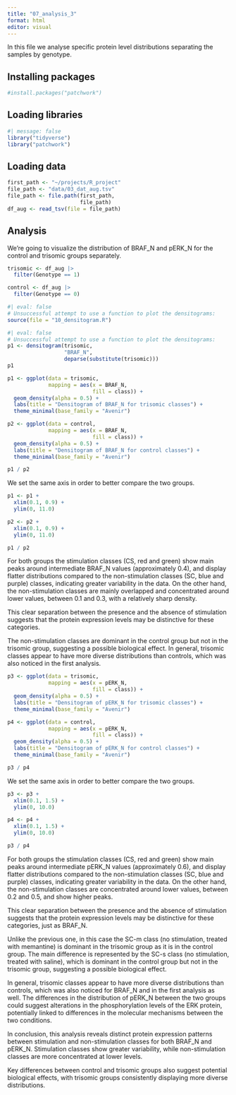 ```yaml
---
title: "07_analysis_3"
format: html
editor: visual
---
```


In this file we analyse specific protein level distributions separating the samples by genotype.

## Installing packages

```r
#install.packages("patchwork")
```

## Loading libraries

```r
#| message: false
library("tidyverse")
library("patchwork")
```

## Loading data

```r
first_path <- "~/projects/R_project"
file_path <- "data/03_dat_aug.tsv" 
file_path <- file.path(first_path, 
                       file_path)
df_aug <- read_tsv(file = file_path)
```

## Analysis

We're going to visualize the distribution of BRAF_N and pERK_N for the control and trisomic groups separately.

```r
trisomic <- df_aug |>
  filter(Genotype == 1)

control <- df_aug |>
  filter(Genotype == 0)
```

```r
#| eval: false
# Unsuccessful attempt to use a function to plot the densitograms:
source(file = "10_densitogram.R")
```

```r
#| eval: false
# Unsuccessful attempt to use a function to plot the densitograms:
p1 <- densitogram(trisomic, 
                  "BRAF_N", 
                  deparse(substitute(trisomic)))
p1
```

```r
p1 <- ggplot(data = trisomic,
             mapping = aes(x = BRAF_N,
                           fill = class)) +
  geom_density(alpha = 0.5) +
  labs(title = "Densitogram of BRAF_N for trisomic classes") +
  theme_minimal(base_family = "Avenir")

p2 <- ggplot(data = control,
             mapping = aes(x = BRAF_N,
                           fill = class)) +
  geom_density(alpha = 0.5) + 
  labs(title = "Densitogram of BRAF_N for control classes") +
  theme_minimal(base_family = "Avenir")

p1 / p2
```

We set the same axis in order to better compare the two groups.

```r
p1 <- p1 +
  xlim(0.1, 0.9) +
  ylim(0, 11.0)

p2 <- p2 +
  xlim(0.1, 0.9) +
  ylim(0, 11.0)

p1 / p2
```

For both groups the stimulation classes (CS, red and green) show main peaks around intermediate BRAF_N values (approximately 0.4), and display flatter distributions compared to the non-stimulation classes (SC, blue and purple) classes, indicating greater variability in the data. On the other hand, the non-stimulation classes are mainly overlapped and concentrated around lower values, between 0.1 and 0.3, with a relatively sharp density.

This clear separation between the presence and the absence of stimulation suggests that the protein expression levels may be distinctive for these categories.

The non-stimulation classes are dominant in the control group but not in the trisomic group, suggesting a possible biological effect. In general, trisomic classes appear to have more diverse distributions than controls, which was also noticed in the first analysis.

```r
p3 <- ggplot(data = trisomic,
             mapping = aes(x = pERK_N,
                           fill = class)) +
  geom_density(alpha = 0.5) +
  labs(title = "Densitogram of pERK_N for trisomic classes") +
  theme_minimal(base_family = "Avenir")

p4 <- ggplot(data = control,
             mapping = aes(x = pERK_N,
                           fill = class)) +
  geom_density(alpha = 0.5) + 
  labs(title = "Densitogram of pERK_N for control classes") +
  theme_minimal(base_family = "Avenir")

p3 / p4
```

We set the same axis in order to better compare the two groups.

```r
p3 <- p3 +   
  xlim(0.1, 1.5) +   
  ylim(0, 10.0)  

p4 <- p4 +   
  xlim(0.1, 1.5) +   
  ylim(0, 10.0)  

p3 / p4
```

For both groups the stimulation classes (CS, red and green) show main peaks around intermediate pERK_N values (approximately 0.6), and display flatter distributions compared to the non-stimulation classes (SC, blue and purple) classes, indicating greater variability in the data. On the other hand, the non-stimulation classes are concentrated around lower values, between 0.2 and 0.5, and show higher peaks.

This clear separation between the presence and the absence of stimulation suggests that the protein expression levels may be distinctive for these categories, just as BRAF_N.

Unlike the previous one, in this case the SC-m class (no stimulation, treated with memantine) is dominant in the trisomic group as it is in the control group. The main difference is represented by the SC-s class (no stimulation, treated with saline), which is dominant in the control group but not in the trisomic group, suggesting a possible biological effect.

In general, trisomic classes appear to have more diverse distributions than controls, which was also noticed for BRAF_N and in the first analysis as well. The differences in the distribution of pERK_N between the two groups could suggest alterations in the phosphorylation levels of the ERK protein, potentially linked to differences in the molecular mechanisms between the two conditions.

In conclusion, this analysis reveals distinct protein expression patterns between stimulation and non-stimulation classes for both BRAF_N and pERK_N. Stimulation classes show greater variability, while non-stimulation classes are more concentrated at lower levels.

Key differences between control and trisomic groups also suggest potential biological effects, with trisomic groups consistently displaying more diverse distributions.
